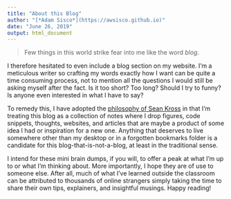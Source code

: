 ```yaml
---
title: "About this Blog"
author: "[*Adam Sisco*](https://awsisco.github.io)"
date: "June 26, 2019"
output: html_document
---
```


> Few things in this world strike fear into me like the word *blog*.

I therefore hesitated to even include a blog section on my website. I'm a meticulous writer so crafting my words exactly how I want can be quite a time consuming process, not to mention all the questions I would still be asking myself after the fact. Is it too short? Too long? Should I try to funny? Is anyone even interested in what I have to say?

To remedy this, I have adopted the [philosophy of Sean Kross](http://seankross.com/2017/11/06/Enabling-Frequent-Brain-Dumps.html) in that I'm treating this blog as a collection of notes where I drop figures, code snippets, thoughts, websites, and articles that are maybe a product of some idea I had or inspiration for a new one. Anything that deserves to live somewhere other than my desktop or in a forgotten bookmarks folder is a candidate for this blog-that-is-not-a-blog, at least in the traditional sense.

I intend for these mini brain dumps, if you will, to offer a peak at what I'm up to or what I'm thinking about. More importantly, I hope they are of use to someone else. After all, much of what I've learned outside the classroom can be attributed to thousands of online strangers simply taking the time to share their own tips, explainers, and insightful musings. Happy reading!
